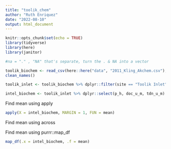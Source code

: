 ```yaml
---
title: "toolik_chem"
author: "Ruth Enriquez"
date: "2022-08-10"
output: html_document
---
```


```r
knitr::opts_chunk$set(echo = TRUE)
library(tidyverse)
library(here)
library(janitor)
```

```r
#na = "." , "NA" that's separate, turn the . & NA into a vector

toolik_biochem <- read_csv(here::here("data", "2011_Kling_Akchem.csv"), na = ".") %>%
clean_names()
```

```r
toolik_inlet <- toolik_biochem %>% dplyr::filter(site == "Toolik Inlet")
```

```r
intel_biochem <- toolik_inlet %>% dplyr::select(p_h, doc_u_m, tdn_u_m)
```

Find mean using apply
```r
apply(X = intel_biochem, MARGIN = 1, FUN = mean)
```

Find mean using across



Find mean using purrr::map_df

```r
map_df(.x = intel_biochem, .f = mean)
```

